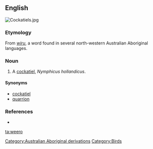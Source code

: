 ==English==
[[Image:Cockatiels.jpg|thumb|right]]
{{wikipedia|Cockatiel}}

===Etymology===
From ''[[wiru]]'', a word found in several north-western Australian Aboriginal languages.

===Noun===
{{en-noun}}

# {{context|Western Australia}} A [[cockatiel]], ''Nymphicus hollandicus''.

====Synonyms====
* [[cockatiel]]
* [[quarrion]]

===References===
* {{cite book |author=Dixon, R. M. W., Bruce Moore, W. S. Ramson, Mandy Thomas |year=2006 |title=Australian Aboriginal Words in English: Their Origin and Meaning |edition=2nd ed. |publisher=Oxford University Press |id=ISBN 0-19-554073-5 |pages=p. 88}}

[[Category:Australian Aboriginal derivations]]
[[Category:Birds]]

[[ta:weero]]